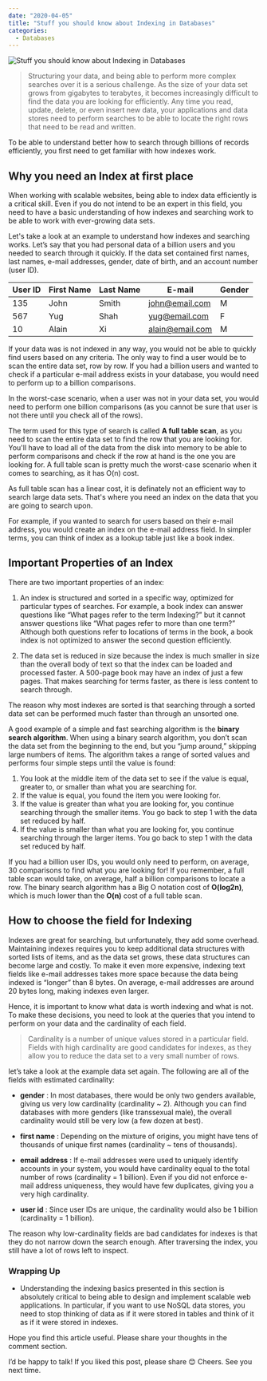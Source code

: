 ```yaml
---
date: "2020-04-05"
title: "Stuff you should know about Indexing in Databases"
categories:
  - Databases
---
```

![Stuff you should know about Indexing in Databases](./Book-Indexs.jpg)

> Structuring your data, and being able to perform more complex searches over it is a serious challenge. As the size of your data set grows from gigabytes to terabytes, it becomes increasingly difficult to find the data you are looking for efficiently. Any time you read, update, delete, or even insert new data, your applications and data stores need to perform searches to be able to locate the right rows that need to be read and written.

To be able to understand better how to search through billions of records efficiently, you first need to get familiar with how indexes work.

## Why you need an Index at first place

When working with scalable websites, being able to index data efficiently is a critical skill. Even if you do not intend to be an expert in this field, you need to have a basic understanding of how indexes and searching work to be able to work with ever-growing data sets.

Let's take a look at an example to understand how indexes and searching works. Let’s say that you had personal data of a billion users and you needed to search through it quickly. If the data set contained first names, last names, e-mail addresses, gender, date of birth, and an account number (user ID).


|  User ID 	|  First Name  |   Last Name  |      E-mail         | Gender  |
|-----------|--------------|--------------|---------------------|---------|
| 135  		|   John  	   |   Smith	  |   john@email.com  	|   M	  |
| 567  		|   Yug  	   |   Shah		  |   yug@email.com	  	|   F	  |
| 10 		|   Alain 	   |   Xi		  |   alain@email.com  	|   M	  |

If your data was is not indexed in any way, you would not be able to quickly find users based on any criteria. The only way to find a user would be to scan the entire data set, row by row. If you had a billion users and wanted to check if a particular e-mail address exists in your database, you would need to perform up to a billion comparisons. 

In the worst-case scenario, when a user was not in your data set, you would need to perform one billion comparisons (as you cannot be sure that user is not there until you check all of the rows).

The term used for this type of search is called **A full table scan**, as you need to scan the entire data set to find the row that you are looking for. You'll have to load all of the data from the disk into memory to be able to perform comparisons and check if the row at hand is the one you are looking for. A full table scan is pretty much the worst-case
scenario when it comes to searching, as it has O(n) cost.

As full table scan has a linear cost, it is definately not an efficient way to search large data sets. That's where you need an index on the data that you are going to search upon.

For example, if you wanted to search for users based on their e-mail address, you would create an index on the e-mail address field. In simpler terms, you can think of index as a lookup table just like a book index.

## Important Properties of an Index

There are two important properties of an index:

1. An index is structured and sorted in a specific way, optimized for particular types of searches. For example, a book index can answer questions like “What pages refer to the term Indexing?” but it cannot answer questions like “What pages refer to more than one term?” Although both questions refer to locations of terms in the book, a book index is not optimized to answer the second question efficiently.

1. The data set is reduced in size because the index is much smaller in size than the overall body of text so that the index can be loaded and processed faster. A 500-page book may have an index of just a few pages. That makes searching for terms faster, as there is less content to search through.

The reason why most indexes are sorted is that searching through a sorted data set can be performed much faster than through an unsorted one.

A good example of a simple and fast searching algorithm is the **binary search algorithm**. When using a binary search algorithm, you don’t scan the data set from the beginning to
the end, but you “jump around,” skipping large numbers of items. The algorithm takes a range of sorted values and performs four simple steps until the value is
found:

1. You look at the middle item of the data set to see if the value is equal, greater to, or smaller than what you are searching for.
1. If the value is equal, you found the item you were looking for.
1. If the value is greater than what you are looking for, you continue searching through the smaller items. You go back to step 1 with the data set reduced by half.
1. If the value is smaller than what you are looking for, you continue searching through the larger items. You go back to step 1 with the data set reduced by half.

If you had a billion user IDs, you would only need to perform, on average, 30 comparisons to find what you are looking for! If you remember, a full table scan would take, on average, half a billion comparisons to locate a row. The binary search algorithm has a Big O notation cost of **O(log2n)**, which is much lower than the **O(n)** cost of a full table scan.

## How to choose the field for Indexing

Indexes are great for searching, but unfortunately, they add some overhead. Maintaining indexes requires you to keep additional data structures with sorted lists of items, and as the data set grows, these data structures can become large and costly. To make it even more expensive, indexing text fields like e-mail addresses takes more space because the data being indexed is “longer” than 8 bytes. On average, e-mail addresses are around 20 bytes long, making indexes even larger.

Hence, it is important to know what data is worth indexing and what is not. To make these decisions, you need to look at the queries that you intend to perform on your data and the cardinality of each field.

> Cardinality is a number of unique values stored in a particular field. Fields with high cardinality are good candidates for indexes, as they allow you to reduce the data set to a very small number of rows.

let’s take a look at the example data set again. The following are all of the fields with estimated cardinality:

  - **gender** : In most databases, there would be only two genders available, giving us very low cardinality (cardinality ~ 2). Although you can find databases with more genders (like transsexual male), the overall cardinality would still be very low (a few dozen at best).

  - **first name** : Depending on the mixture of origins, you might have tens of thousands of unique first names (cardinality ~ tens of thousands).
  
  - **email address** : If e-mail addresses were used to uniquely identify accounts in your system, you would have cardinality equal to the total number of rows (cardinality = 1 billion). Even if you did not enforce e-mail address uniqueness, they would have few duplicates, giving you a very high cardinality.
  
  - **user id** : Since user IDs are unique, the cardinality would also be 1 billion (cardinality = 1 billion).

The reason why low-cardinality fields are bad candidates for indexes is that they do not narrow down the search enough. After traversing the index, you still have a lot of rows left to inspect.

  
### Wrapping Up

  - Understanding the indexing basics presented in this section is absolutely critical to being able to design and implement scalable web applications. In particular, if you want to use NoSQL data stores, you need to stop thinking of data as if it were stored in tables and think of it as if it were stored in indexes.
    
Hope you find this article useful. Please share your thoughts in the comment section.

I’d be happy to talk! If you liked this post, please share 😊 Cheers. See you next time.
